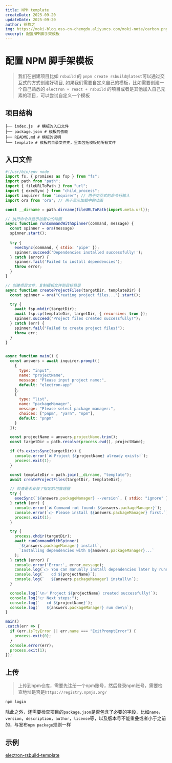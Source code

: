 ```yaml
---
title: NPM template
createDate: 2025-09-20
updateDate: 2025-09-20
author: 徐牧之
img: https://moki-blog.oss-cn-chengdu.aliyuncs.com/moki-note/carbon.png
excerpt: 配置NPM脚手架模板
---
```


# 配置 NPM 脚手架模板
> 我们在创建项目比如 `rsbuild` 的 `pnpm create rsbuild@latest`可以通过交互式的方式创建好项目, 如果我们需要自定义自己的模板，比如需要创建一个自己熟悉的 `electron + react + rsbuild` 的项目或者是其他加入自己元素的项目，可以尝试自定义一个模板

## 项目结构
```shell
├── index.js  # 模板的入口文件
├── package.json # 模板的依赖
├── README.md # 模板的说明
└── template # 模板的目录文件夹，里面包括模板的所有文件
```
## 入口文件
```javascript
#!/usr/bin/env node
import fs, { promises as fsp } from "fs";
import path from "path";
import { fileURLToPath } from "url";
import { execSync } from "child_process";
import inquirer from "inquirer"; // 用于交互式的命令行输入
import ora from 'ora'; // 用于显示加载中的动画

const __dirname = path.dirname(fileURLToPath(import.meta.url));

// 执行命令并显示加载中的动画
async function runCommandWithSpinner(command, message) {
  const spinner = ora(message)
  spinner.start();
  
  try {
    execSync(command, { stdio: 'pipe' });
    spinner.succeed('Dependencies installed successfully!');
  } catch (error) {
    spinner.fail('Failed to install dependencies');
    throw error;
  }
}

// 创建项目文件，复制模板文件到目标目录
async function createProjectFiles(targetDir, templateDir) {
  const spinner = ora("Creating project files...").start();

  try {
    await fsp.mkdir(targetDir);
    await fsp.cp(templateDir, targetDir, { recursive: true });
    spinner.succeed("Project files created successfully!");
  } catch (err) {
    spinner.fail("Failed to create project files!");
    throw err;
  }
}


async function main() {
  const answers = await inquirer.prompt([
    {
      type: "input",
      name: "projectName",
      message: "Please input project name:",
      default: "electron-app"
    },
    {
      type: "list",
      name: "packageManager",
      message: "Please select package manager:",
      choices: ["pnpm", "yarn", "npm"],
      default: "pnpm"
    }
  ]);

  const projectName = answers.projectName.trim();
  const targetDir = path.resolve(process.cwd(), projectName);

  if (fs.existsSync(targetDir)) {
    console.error(`❌ Project ${projectName} already exists!`);
    process.exit(1);
  }

  const templateDir = path.join(__dirname, "template");
  await createProjectFiles(targetDir, templateDir);

  // 检查是否安装了指定的包管理器   
  try {
    execSync(`${answers.packageManager} --version`, { stdio: "ignore" });
  } catch (err) {
    console.error(`❌ Command not found: ${answers.packageManager}`); 
    console.error(`👉 Please install ${answers.packageManager} first.`);
    process.exit(1);
  }

  try {
    process.chdir(targetDir);
    await runCommandWithSpinner(
      `${answers.packageManager} install`,
      `Installing dependencies with ${answers.packageManager}...`
    );
  } catch (error) {
    console.error('Error:', error.message);
    console.log(`👉 You can manually install dependencies later by running:`);
    console.log(`   cd ${projectName}`);
    console.log(`   ${answers.packageManager} install\n`);
  }

  console.log(`\n✅ Project ${projectName} created successfully!`);
  console.log("👉 Next steps:");
  console.log(`   cd ${projectName}`);
  console.log(`   ${answers.packageManager} run dev\n`);
}

main()
.catch(err => {
  if (err.isTtyError || err.name === "ExitPromptError") {
    process.exit(0); 
  }
  console.error(err);
  process.exit(1);
});
```

## 上传
> 上传到npm仓库，需要先注册一个npm账号，然后登录npm账号，需要检查地址是否是`https://registry.npmjs.org/`
```shell
npm login
```
除此之外，还需要检查项目的`package.json`是否包含了必要的字段，比如`name`，`version`，`description`，`author`，`license`等，以及版本号不能重叠或者小于之前的，与发布`npm package`规则一样


## 示例
[electron-rsbuild-template](https://www.npmjs.com/package/electron-rsbuild-template)

